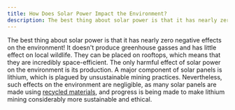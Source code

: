 ```yaml
---
title: How Does Solar Power Impact the Environment?
description: The best thing about solar power is that it has nearly zero negative effects on the environment
---
```


The best thing about solar power is that it has nearly zero negative effects on the environment!
It doesn't produce greenhouse gasses and has little effect on local wildlife.
They can be placed on rooftops, which means that they are incredibly space-efficient.
The only harmful effect of solar power on the environment is its production.
A major component of solar panels is lithium, which is plagued by unsustainable mining practices.
Nevertheless, such effects on the environment are negligible, as many solar panels are made using [recycled materials](/solutions/recycling/), and progress is being made to make lithium mining considerably more sustainable and ethical.
